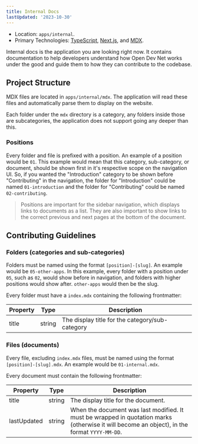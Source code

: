 ```yaml
---
title: Internal Docs
lastUpdated: '2023-10-30'
---
```


- Location: `apps/internal`.
- Primary Technologies: [TypeScript](https://www.typescriptlang.org/), [Next.js](https://nextjs.org/), and [MDX](https://mdxjs.com/).

Internal docs is the application you are looking right now. It contains documentation to help developers understand how Open Dev Net works under the good and guide them to how they can contribute to the codebase.

## Project Structure

MDX files are located in `apps/internal/mdx`. The application will read these files and automatically parse them to display on the website.

Each folder under the `mdx` directory is a category, any folders inside those are subcategories, the application does not support going any deeper than this.

### Positions

Every folder and file is prefixed with a position. An example of a position would be `01`. This example would mean that this category, sub-category, or document, should be shown first in it's respective scope on the navigation UI. So, if you wanted the "Introduction" category to be shown before "Contributing" in the navigation, the folder for "Introduction" could be named `01-introduction` and the folder for "Contributing" could be named `02-contributing`.

> Positions are important for the sidebar navigation, which displays links to documents as a list. They are also important to show links to the correct previous and next pages at the bottom of the document.

## Contributing Guidelines

### Folders (categories and sub-categories)

Folders must be named using the format `[position]-[slug]`. An example would be `05-other-apps`. In this example, every folder with a position under `05`, such as `02`, would show before in navigation, and folders with higher positions would show after. `other-apps` would then be the slug.

Every folder must have a `index.mdx` containing the following frontmatter:

| Property | Type   | Description                                     |
| -------- | ------ | ----------------------------------------------- |
| title    | string | The display title for the category/sub-category |

### Files (documents)

Every file, excluding `index.mdx` files, must be named using the format `[position]-[slug].mdx`. An example would be `01-internal.mdx`.

Every document must contain the following frontmatter:

| Property    | Type   | Description                                                                                                                                  |
| ----------- | ------ | -------------------------------------------------------------------------------------------------------------------------------------------- |
| title       | string | The display title for the document.                                                                                                          |
| lastUpdated | string | When the document was last modified. It must be wrapped in quotation marks (otherwise it will become an object), in the format `YYYY-MM-DD`. |
